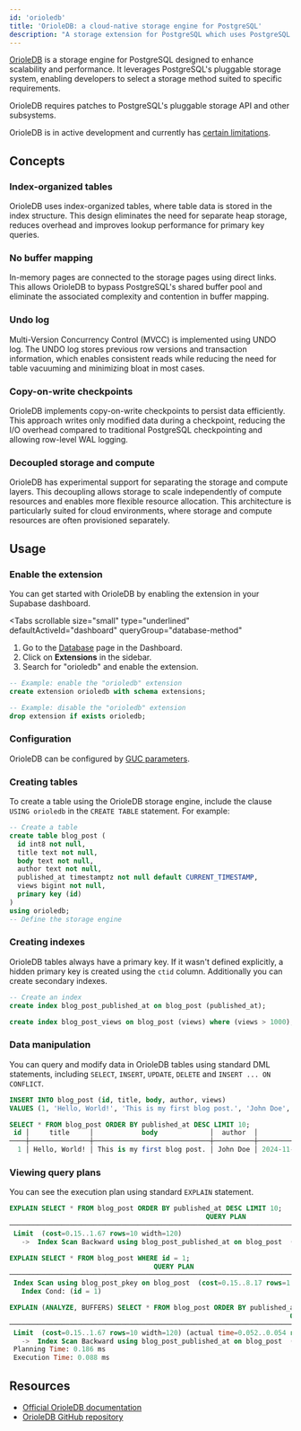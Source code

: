 ```yaml
---
id: 'orioledb'
title: 'OrioleDB: a cloud-native storage engine for PostgreSQL'
description: "A storage extension for PostgreSQL which uses PostgreSQL's pluggable storage system"
---
```


[OrioleDB](https://www.orioledb.com/) is a storage engine for PostgreSQL designed to enhance scalability and performance. It leverages PostgreSQL's pluggable storage system, enabling developers to select a storage method suited to specific requirements.

OrioleDB requires patches to PostgreSQL's pluggable storage API and other subsystems.

OrioleDB is in active development and currently has [certain limitations](https://www.orioledb.com/docs/usage/getting-started#current-limitations).

## Concepts

### Index-organized tables

OrioleDB uses index-organized tables, where table data is stored in the index structure. This design eliminates the need for separate heap storage, reduces overhead and improves lookup performance for primary key queries.

### No buffer mapping

In-memory pages are connected to the storage pages using direct links. This allows OrioleDB to bypass PostgreSQL's shared buffer pool and eliminate the associated complexity and contention in buffer mapping.

### Undo log

Multi-Version Concurrency Control (MVCC) is implemented using UNDO log. The UNDO log stores previous row versions and transaction information, which enables consistent reads while reducing the need for table vacuuming and minimizing bloat in most cases.

### Copy-on-write checkpoints

OrioleDB implements copy-on-write checkpoints to persist data efficiently. This approach writes only modified data during a checkpoint, reducing the I/O overhead compared to traditional PostgreSQL checkpointing and allowing row-level WAL logging.

### Decoupled storage and compute

OrioleDB has experimental support for separating the storage and compute layers. This decoupling allows storage to scale independently of compute resources and enables more flexible resource allocation. This architecture is particularly suited for cloud environments, where storage and compute resources are often provisioned separately.

## Usage

### Enable the extension

You can get started with OrioleDB by enabling the extension in your Supabase dashboard.

<Tabs
  scrollable
  size="small"
  type="underlined"
  defaultActiveId="dashboard"
  queryGroup="database-method"
>
<TabPanel id="dashboard" label="Dashboard">

1. Go to the [Database](https://supabase.com/dashboard/project/_/database/tables) page in the Dashboard.
2. Click on **Extensions** in the sidebar.
3. Search for "orioledb" and enable the extension.

</TabPanel>
<TabPanel id="sql" label="SQL">

```sql
-- Example: enable the "orioledb" extension
create extension orioledb with schema extensions;

-- Example: disable the "orioledb" extension
drop extension if exists orioledb;
```

</TabPanel>
</Tabs>

### Configuration

OrioleDB can be configured by [GUC parameters](https://www.orioledb.com/docs/usage/configuration).

### Creating tables

To create a table using the OrioleDB storage engine, include the clause `USING orioledb` in the `CREATE TABLE` statement. For example:

```sql
-- Create a table
create table blog_post (
  id int8 not null,
  title text not null,
  body text not null,
  author text not null,
  published_at timestamptz not null default CURRENT_TIMESTAMP,
  views bigint not null,
  primary key (id)
)
using orioledb;
-- Define the storage engine
```

### Creating indexes

OrioleDB tables always have a primary key. If it wasn't defined explicitly, a hidden primary key is created using the `ctid` column.
Additionally you can create secondary indexes.

```sql
-- Create an index
create index blog_post_published_at on blog_post (published_at);

create index blog_post_views on blog_post (views) where (views > 1000);
```

### Data manipulation

You can query and modify data in OrioleDB tables using standard DML statements, including `SELECT`, `INSERT`, `UPDATE`, `DELETE` and `INSERT ... ON CONFLICT`.

```sql
INSERT INTO blog_post (id, title, body, author, views)
VALUES (1, 'Hello, World!', 'This is my first blog post.', 'John Doe', 1000);

SELECT * FROM blog_post ORDER BY published_at DESC LIMIT 10;
 id │     title     │            body             │  author  │         published_at          │ views
────┼───────────────┼─────────────────────────────┼──────────┼───────────────────────────────┼───────
  1 │ Hello, World! │ This is my first blog post. │ John Doe │ 2024-11-15 12:04:18.756824+01 │  1000
```

### Viewing query plans

You can see the execution plan using standard `EXPLAIN` statement.

```sql
EXPLAIN SELECT * FROM blog_post ORDER BY published_at DESC LIMIT 10;
                                                 QUERY PLAN
────────────────────────────────────────────────────────────────────────────────────────────────────────────
 Limit  (cost=0.15..1.67 rows=10 width=120)
   ->  Index Scan Backward using blog_post_published_at on blog_post  (cost=0.15..48.95 rows=320 width=120)

EXPLAIN SELECT * FROM blog_post WHERE id = 1;
                                    QUERY PLAN
──────────────────────────────────────────────────────────────────────────────────
 Index Scan using blog_post_pkey on blog_post  (cost=0.15..8.17 rows=1 width=120)
   Index Cond: (id = 1)

EXPLAIN (ANALYZE, BUFFERS) SELECT * FROM blog_post ORDER BY published_at DESC LIMIT 10;
                                                                      QUERY PLAN
──────────────────────────────────────────────────────────────────────────────────────────────────────────────────────────────────────────────────────
 Limit  (cost=0.15..1.67 rows=10 width=120) (actual time=0.052..0.054 rows=1 loops=1)
   ->  Index Scan Backward using blog_post_published_at on blog_post  (cost=0.15..48.95 rows=320 width=120) (actual time=0.050..0.052 rows=1 loops=1)
 Planning Time: 0.186 ms
 Execution Time: 0.088 ms
```

## Resources

- [Official OrioleDB documentation](https://www.orioledb.com/docs)
- [OrioleDB GitHub repository](https://github.com/orioledb/orioledb)
